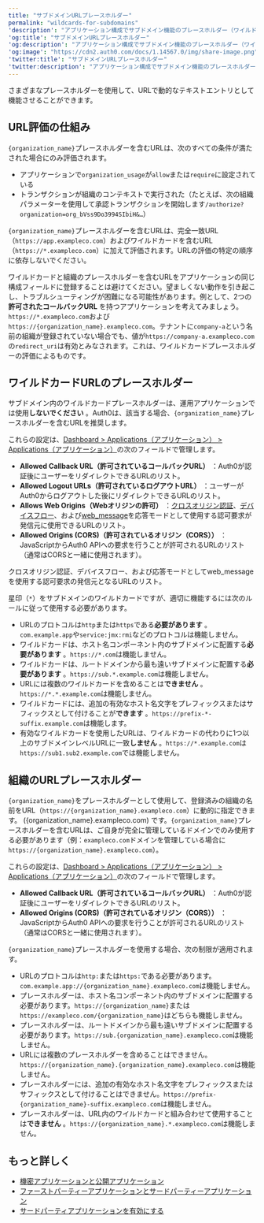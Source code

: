 ---
title: "サブドメインURLプレースホルダー"
permalink: "wildcards-for-subdomains"
'description': "アプリケーション構成でサブドメイン機能のプレースホルダー（ワイルドカードプレースホルダーや組織プレースホルダーなど）について説明します。"
'og:title': "サブドメインURLプレースホルダー"
'og:description': "アプリケーション構成でサブドメイン機能のプレースホルダー（ワイルドカードプレースホルダーや組織プレースホルダーなど）について説明します。"
'og:image': "https://cdn2.auth0.com/docs/1.14567.0/img/share-image.png"
'twitter:title': "サブドメインURLプレースホルダー"
'twitter:description': "アプリケーション構成でサブドメイン機能のプレースホルダー（ワイルドカードプレースホルダーや組織プレースホルダーなど）について説明します。"
---

さまざまなプレースホルダーを使用して、URLで動的なテキストエントリとして機能させることができます。

## URL評価の仕組み

`{organization_name}`プレースホルダーを含むURLは、次のすべての条件が満たされた場合にのみ評価されます。

* アプリケーションで`organization_usage`が`allow`または`require`に設定されている
* トランザクションが組織のコンテキストで実行された（たとえば、次の組織パラメーターを使用して承認トランザクションを開始します`/authorize?organization=org_bVss9Do3994SIbiH&…`）

`{organization_name}`プレースホルダーを含むURLは、完全一致URL（`https://app.exampleco.com`）およびワイルドカードを含むURL（`https://*.exampleco.com`）に加えて評価されます。URLの評価の特定の順序に依存しないでください。

ワイルドカードと組織のプレースホルダーを含むURLをアプリケーションの同じ構成フィールドに登録することは避けてください。望ましくない動作を引き起こし、トラブルシューティングが困難になる可能性があります。例として、2つの**許可されたコールバックURL** を持つアプリケーションを考えてみましょう。`https://*.exampleco.com`および`https://{organization_name}.exampleco.com`。テナントに`company-a`という名前の組織が登録されていない場合でも、値が`https://company-a.exampleco.com`の`redirect_uri`は有効とみなされます。これは、ワイルドカードプレースホルダーの評価によるものです。

## ワイルドカードURLのプレースホルダー

サブドメイン内のワイルドカードプレースホルダーは、運用アプリケーションでは使用**しないでください** 。Auth0は、該当する場合、`{organization_name}`プレースホルダーを含むURLを推奨します。

これらの設定は、[Dashboard > Applications（アプリケーション） > Applications（アプリケーション）](https://manage.auth0.com/#/applications)の次のフィールドで管理します。

* **Allowed Callback URL（許可されているコールバックURL）** ：Auth0が認証後にユーザーをリダイレクトできるURLのリスト。
* **Allowed Logout URLs（許可されているログアウトURL）** ：ユーザーがAuth0からログアウトした後にリダイレクトできるURLのリスト。
* **Allows Web Origins（Webオリジンの許可）** ：[クロスオリジン認証](/ja-jp/authenticate/login/cross-origin-authentication)、[デバイスフロー](/ja-jp/get-started/authentication-and-authorization-flow/device-authorization-flow)、および[web_message](/ja-jp/authenticate/protocols/oauth)を応答モードとして使用する認可要求が発信元に使用できるURLのリスト。
* **Allowed Origins (CORS)（許可されているオリジン（CORS））** ：JavaScriptからAuth0 APIへの要求を行うことが許可されるURLのリスト（通常はCORSと一緒に使用されます）。

クロスオリジン認証、デバイスフロー、および応答モードとしてweb_messageを使用する認可要求の発信元となるURLのリスト。

星印（`*`）をサブドメインのワイルドカードですが、適切に機能するには次のルールに従って使用する必要があります。

* URLのプロトコルは`http`または`https`である**必要があります** 。`com.example.app`や`service:jmx:rmi`などのプロトコルは機能しません。
* ワイルドカードは、ホスト名コンポーネント内のサブドメインに配置する**必要があります** 。`https://*.com`は機能しません。
* ワイルドカードは、ルートドメインから最も遠いサブドメインに配置する**必要があります** 。`https://sub.*.example.com`は機能しません。
* URLには複数のワイルドカードを含めることは**できません** 。`https://*.*.example.com`は機能しません。
* ワイルドカードには、追加の有効なホスト名文字をプレフィックスまたはサフィックスとして付けることが**できます** 。`https://prefix-*-suffix.example.com`は機能します。
* 有効なワイルドカードを使用したURLは、ワイルドカードの代わりに1つ以上のサブドメインレベルURLに一致**しません** 。`https://*.example.com`は`https://sub1.sub2.example.com`では機能しません。

## 組織のURLプレースホルダー

`{organization_name}`をプレースホルダーとして使用して、登録済みの組織の名前をURL（`https://{organization_name}.exampleco.com`）に動的に指定できます。 ({organization_name}.exampleco.com) です。`{organization_name}`プレースホルダーを含むURLは、ご自身が完全に管理しているドメインでのみ使用する必要があります（例：`exampleco.com`ドメインを管理している場合に`https://{organization_name}.exampleco.com`）。

これらの設定は、[Dashboard > Applications（アプリケーション） > Applications（アプリケーション）](https://manage.auth0.com/#/applications)の次のフィールドで管理します。

* **Allowed Callback URL（許可されているコールバックURL）** ：Auth0が認証後にユーザーをリダイレクトできるURLのリスト。
* **Allowed Origins (CORS)（許可されているオリジン（CORS））** ：JavaScriptからAuth0 APIへの要求を行うことが許可されるURLのリスト（通常はCORSと一緒に使用されます）。

`{organization_name}`プレースホルダーを使用する場合、次の制限が適用されます。

* URLのプロトコルは`http:`または`https:`である必要があります。`com.example.app://{organization_name}.exampleco.com`は機能しません。
* プレースホルダーは、ホスト名コンポーネント内のサブドメインに配置する必要があります。`https://{organization_name}`または`https://exampleco.com/{organization_name}`はどちらも機能しません。
* プレースホルダーは、ルートドメインから最も遠いサブドメインに配置する必要があります。`https://sub.{organization_name}.exampleco.com`は機能しません。
* URLには複数のプレースホルダーを含めることはできません。`https://{organization_name}.{organization_name}.exampleco.com`は機能しません。
* プレースホルダーには、追加の有効なホスト名文字をプレフィックスまたはサフィックスとして付けることはできません。`https://prefix-{organization_name}-suffix.exampleco.com`は機能しません。
* プレースホルダーは、URL内のワイルドカードと組み合わせて使用​​することは**できません** 。`https://{organization_name}.*.exampleco.com`は機能しません。

## もっと詳しく

* [機密アプリケーションと公開アプリケーション](/ja-jp/get-started/applications/confidential-and-public-applications)
* [ファーストパーティーアプリケーションとサードパーティーアプリケーション](/ja-jp/get-started/applications/confidential-and-public-applications/first-party-and-third-party-applications)
* [サードパーティアプリケーションを有効にする](/ja-jp/get-started/applications/confidential-and-public-applications/enable-third-party-applications)